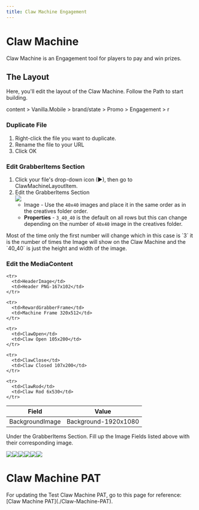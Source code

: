 ```yaml
---
title: Claw Machine Engagement
---
```


# Claw Machine

Claw Machine is an Engagement tool for players to pay and win prizes.

## The Layout

Here, you'll edit the layout of the Claw Machine. Follow the Path to start building.

<Admonition type="info" title="SiteCore Path">
  content > Vanilla.Mobile > brand/state > Promo > Engagement > r
</Admonition>

### Duplicate File

1. Right-click the file you want to duplicate.
2. Rename the file to your URL
3. Click OK

### Edit GrabberItems Section

1. Click your file's drop-down icon (►), then go to ClawMachineLayoutItem.
2. Edit the GrabberItems Section\
   ![](https://res.cloudinary.com/dlfu36fiw/image/upload/v1719452975/builds/claw-machine/grabberitems_jvggi4.jpg)
   * Image - Use the `40x40` images and place it in the same order as in the creatives folder order.
   * **Properties** - `3_40_40` is the default on all rows but this can change depending on the number of `40x40` image in the creatives folder.

<Admonition type="note" title="Note">
  Most of the time only the first number will change which in this case is `3` it is the number of times the Image will show on the Claw Machine and the `40_40` is just the height and width of the image.
</Admonition>

### Edit the MediaContent

<table>
  <thead>
    <tr>
      <th>Field</th>
      <th>Value</th>
    </tr>
  </thead>

  <tbody>
    <tr>
      <td>BackgroundImage</td>
      <td>Background-1920x1080</td>
    </tr>

    <tr>
      <td>HeaderImage</td>
      <td>Header PNG-167x102</td>
    </tr>

    <tr>
      <td>RewardGrabberFrame</td>
      <td>Machine Frame 320x512</td>
    </tr>

    <tr>
      <td>ClawOpen</td>
      <td>Claw Open 105x200</td>
    </tr>

    <tr>
      <td>ClawClose</td>
      <td>Claw Closed 107x200</td>
    </tr>

    <tr>
      <td>ClawRod</td>
      <td>Claw Rod 6x530</td>
    </tr>
  </tbody>
</table>

Under the GrabberItems Section. Fill up the Image Fields listed above with their corresponding image.

![](https://res.cloudinary.com/dlfu36fiw/image/upload/v1719456989/builds/claw-machine/clawmachine-bgimage_tdpnic.jpg)![](https://res.cloudinary.com/dlfu36fiw/image/upload/v1719456986/builds/claw-machine/clawmachine-headerimg_tpcwfk.jpg)![](https://res.cloudinary.com/dlfu36fiw/image/upload/v1719456982/builds/claw-machine/clawmachine-grabber_na9huj.jpg)![](https://res.cloudinary.com/dlfu36fiw/image/upload/v1719456980/builds/claw-machine/clawmachine-open_guxplf.jpg)![](https://res.cloudinary.com/dlfu36fiw/image/upload/v1719456977/builds/claw-machine/clawmachine-close_e22jbc.jpg)![](https://res.cloudinary.com/dlfu36fiw/image/upload/v1719456974/builds/claw-machine/clawmachine-rod_dfembt.jpg)

# Claw Machine PAT

<Admonition type="info" title="Info">
  For updating the Test Claw Machine PAT, go to this page for reference: [Claw Machine PAT](./Claw-Machine-PAT).
</Admonition>

